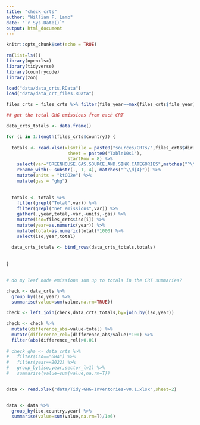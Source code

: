 ```yaml
---
title: "check_crts"
author: "William F. Lamb"
date: "`r Sys.Date()`"
output: html_document
---
```


```r
knitr::opts_chunk$set(echo = TRUE)

rm(list=ls())
library(openxlsx)
library(tidyverse)
library(countrycode)
library(zoo)

load("data/data_crts.RData")
load("data/data_crt_files.RData")

```


```r

files_crts = files_crts %>% filter(file_year==max(files_crts$file_year))

## get the total GHG emissions from each CRT

data_crts_totals <- data.frame()

for (i in 1:length(files_crts$country)) {
  
  totals <- read.xlsx(xlsxFile = paste0("sources/CRTs/",files_crts$dir[i],"/",files_crts$files[i]),
                       sheet = paste0("Table10s1"),
                       startRow = 8) %>%
    select(var="GREENHOUSE.GAS.SOURCE.AND.SINK.CATEGORIES",matches("^\\d{4}")) %>% 
    rename_with(~ substr(., 1, 4), matches("^\\d{4}")) %>% 
    mutate(units = "ktCO2e") %>% 
    mutate(gas = "ghg")
  
  
  totals <- totals %>% 
    filter(grepl("Total",var)) %>% 
    filter(grepl("net emissions",var)) %>% 
    gather(.,year,total,-var,-units,-gas) %>% 
    mutate(iso=files_crts$iso[i]) %>%
    mutate(year=as.numeric(year)) %>% 
    mutate(total=as.numeric(total)*1000) %>% 
    select(iso,year,total)
  
  data_crts_totals <- bind_rows(data_crts_totals,totals)
    
  
}
  

# do my leaf node emissions sum up to totals in the CRT summaries?

check <- data_crts %>% 
  group_by(iso,year) %>% 
  summarise(value=sum(value,na.rm=TRUE))

check <- left_join(check,data_crts_totals,by=join_by(iso,year))

check <- check %>% 
  mutate(difference_abs=value-total) %>% 
  mutate(difference_rel=(difference_abs/value)*100) %>% 
  filter(abs(difference_rel)>0.01)
  
# check_gha <- data_crts %>% 
#   filter(iso=="GHA") %>% 
#   filter(year==2022) %>% 
#   group_by(iso,year,sector_lv1) %>% 
#   summarise(value=sum(value,na.rm=T))



```

``` r


data <- read.xlsx("data/Tidy-GHG-Inventories-v0.1.xlsx",sheet=2) 


data <- data %>% 
  group_by(iso,country,year) %>% 
  summarise(value=sum(value,na.rm=T)/1e6)


```

